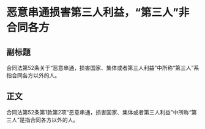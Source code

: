 # 恶意串通损害第三人利益，“第三人”非合同各方
## 副标题
合同法第52条关于“恶意串通，损害国家、集体或者第三人利益”中所称“第三人”系指合同各方以外的人。
## 正文
合同法第52条第1款第2项“恶意串通，损害国家、集体或者第三人利益”中所称“第三人”是指合同各方以外的人。